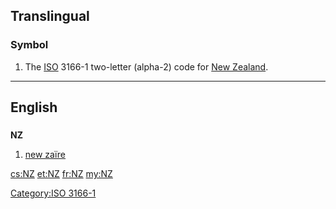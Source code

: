 {{also|nz|NZ|.nz|N.Z.}}
==Translingual==

===Symbol===
{{head|mul|symbol}}
# The [[ISO]] 3166-1 two-letter (alpha-2) code for [[New Zealand]].

[[Category:ISO 3166-1]]
----

==English==

==={{abbreviation-old|en}}===
'''NZ'''

# [[new zaïre]]

[[cs:NZ]]
[[et:NZ]]
[[fr:NZ]]
[[my:NZ]]
